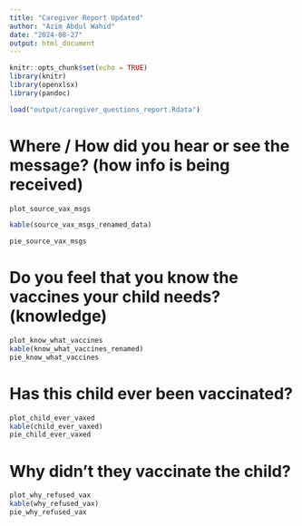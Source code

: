 ```yaml
---
title: "Caregiver Report Updated"
author: "Azim Abdul Wahid"
date: "2024-08-27"
output: html_document
---
```


```r
knitr::opts_chunk$set(echo = TRUE)
library(knitr)
library(openxlsx)
library(pandoc)

load("output/caregiver_questions_report.Rdata")
```


# Where / How did you hear or see the message? (how info is being received)
```r
plot_source_vax_msgs

kable(source_vax_msgs_renamed_data)

pie_source_vax_msgs
```

# Do you feel that you know the vaccines your child needs? (knowledge)
```r
plot_know_what_vaccines
kable(know_what_vaccines_renamed)
pie_know_what_vaccines
```

# Has this child ever been vaccinated?
```r
plot_child_ever_vaxed
kable(child_ever_vaxed)
pie_child_ever_vaxed
```

# Why didn’t they vaccinate the child?
```r
plot_why_refused_vax
kable(why_refused_vax)
pie_why_refused_vax
```

